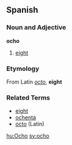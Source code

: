 ==Spanish==

===Noun and Adjective===
'''ocho'''

# [[eight]]

===Etymology===
From Latin ''[[octo]]'', '''eight'''

===Related Terms===

*[[eight]]
*[[ochenta]]
*[[octo]] (Latin)

[[hu:Ocho]]
[[sv:ocho]]